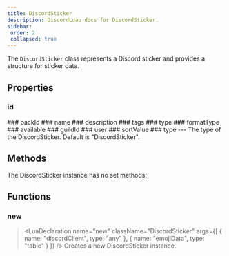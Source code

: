 ```yaml
---
title: DiscordSticker
description: DiscordLuau docs for DiscordSticker.
sidebar:
 order: 2
 collapsed: true
---
```

[//]: # (This file was automatically compiled through the Generator luau code under this repository)
[//]: # (if you want to edit the documentation of discord-luau, please write changes)
[//]: # (to the discord-luau repository itself, we extract the comments from discord-luau and translate)
[//]: # (them into markdown files that Nextra can interpret!)

[//]: # (----- DOCUMENT IMPORTS ----- )


[//]: # (----- DOCUMENT DESCRIPTION ----- )

The `DiscordSticker` class represents a Discord sticker and provides a structure for sticker data.

[//]: # (----- DOCUMENT PROPERTIES ----- )

## Properties

### id

<LuaProperty name="DiscordSticker.id" type="string" />
### packId

<LuaProperty name="DiscordSticker.packId" type="string" />
### name

<LuaProperty name="DiscordSticker.name" type="string" />
### description

<LuaProperty name="DiscordSticker.description" type="string" />
### tags

<LuaProperty name="DiscordSticker.tags" type="string" />
### type

<LuaProperty name="DiscordSticker.type" type="number" />
### formatType

<LuaProperty name="DiscordSticker.formatType" type="number" />
### available

<LuaProperty name="DiscordSticker.available" type="boolean?" />
### guildId

<LuaProperty name="DiscordSticker.guildId" type="string?" />
### user

<LuaProperty name="DiscordSticker.user" type="Objects.DiscordUser?" />
### sortValue

<LuaProperty name="DiscordSticker.sortValue" type="number?" />
### type

<LuaProperty name="DiscordSticker.type" type="string" />
---
The type of the DiscordSticker. Default is "DiscordSticker".

[//]: # (----- DOCUMENT METHODS ----- )

## Methods

The DiscordSticker instance has no set methods!

[//]: # (----- DOCUMENT FUNCTIONS ----- )

## Functions

### new

> <LuaDeclaration name="new" className="DiscordSticker" args={[ { name: "discordClient", type: "any" }, { name: "emojiData", type: "table" } ]} />
Creates a new DiscordSticker instance.

